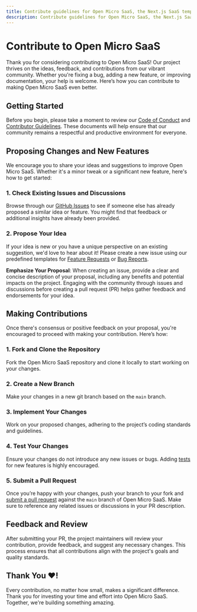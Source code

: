 ```yaml
---
title: Contribute guidelines for Open Micro SaaS, the Next.js SaaS template
description: Contribute guidelines for Open Micro SaaS, the Next.js SaaS template
---
```


# Contribute to Open Micro SaaS

Thank you for considering contributing to Open Micro SaaS! Our project thrives on the ideas, feedback, and contributions from our vibrant community. Whether you're fixing a bug, adding a new feature, or improving documentation, your help is welcome. Here’s how you can contribute to making Open Micro SaaS even better.

## Getting Started

Before you begin, please take a moment to review our [Code of Conduct](#) and [Contributor Guidelines](#). These documents will help ensure that our community remains a respectful and productive environment for everyone.

## Proposing Changes and New Features

We encourage you to share your ideas and suggestions to improve Open Micro SaaS. Whether it's a minor tweak or a significant new feature, here's how to get started:

### 1. **Check Existing Issues and Discussions**

Browse through our [GitHub Issues](https://github.com/product-makers-hub/open-micro-saas/issues) to see if someone else has already proposed a similar idea or feature. You might find that feedback or additional insights have already been provided.

### 2. **Propose Your Idea**

If your idea is new or you have a unique perspective on an existing suggestion, we'd love to hear about it! Please create a new issue using our predefined templates for [Feature Requests](https://github.com/product-makers-hub/open-micro-saas/issues/new?assignees=juan-carlos-correa&labels=enhancement&projects=&template=-feature-.md&title=Feature+Request%3A+) or [Bug Reports](https://github.com/product-makers-hub/open-micro-saas/issues/new?assignees=juan-carlos-correa&labels=bug&projects=&template=bug_report.md&title=%5BBUG%5D%3A+).

**Emphasize Your Proposal**: When creating an issue, provide a clear and concise description of your proposal, including any benefits and potential impacts on the project. Engaging with the community through issues and discussions before creating a pull request (PR) helps gather feedback and endorsements for your idea.

## Making Contributions

Once there's consensus or positive feedback on your proposal, you're encouraged to proceed with making your contribution. Here’s how:

### 1. **Fork and Clone the Repository**

Fork the Open Micro SaaS repository and clone it locally to start working on your changes.

### 2. **Create a New Branch**

Make your changes in a new git branch based on the `main` branch.

### 3. **Implement Your Changes**

Work on your proposed changes, adhering to the project’s coding standards and guidelines.

### 4. **Test Your Changes**

Ensure your changes do not introduce any new issues or bugs. Adding [tests](/testing) for new features is highly encouraged.

### 5. **Submit a Pull Request**

Once you’re happy with your changes, push your branch to your fork and [submit a pull request](https://github.com/product-makers-hub/open-micro-saas/pulls) against the `main` branch of Open Micro SaaS. Make sure to reference any related issues or discussions in your PR description.

## Feedback and Review

After submitting your PR, the project maintainers will review your contribution, provide feedback, and suggest any necessary changes. This process ensures that all contributions align with the project's goals and quality standards.

## Thank You ❤️!

Every contribution, no matter how small, makes a significant difference. Thank you for investing your time and effort into Open Micro SaaS. Together, we're building something amazing.
